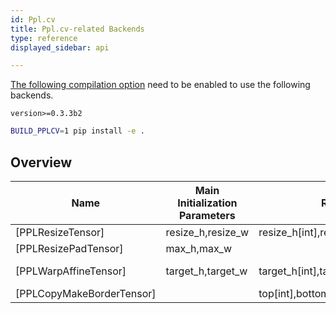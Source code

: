 ```yaml
---
id: Ppl.cv
title: Ppl.cv-related Backends
type: reference
displayed_sidebar: api

---
```


[The following compilation option](../installation.mdx#compilation-options) need to be enabled to use the following backends.

`version>=0.3.3b2`

```bash
BUILD_PPLCV=1 pip install -e .
```
## Overview

| Name| Main Initialization Parameters |Runtime Parameters[Type] | Input[Type]  | Output[Type] | Note|
| --- | --- | --- | --- | --- | --- |
|[PPLResizeTensor]|resize_h,resize_w | resize_h[int],resize_w[int]|data[Tensor]|result[Tensor]||
|[PPLResizePadTensor]|max_h,max_w | |data[Tensor]|result[Tensor]|Align to the top left|
|[PPLWarpAffineTensor]|target_h,target_w|target_h[int],target_w[int],affine_matrix[vector\<float\>]|data[Tensor]|result[Tensor]|affine_matrix.size() == 6|
|[PPLCopyMakeBorderTensor]||top[int],bottom[int],left[int],right[int]|data[Tensor]|result[Tensor]||



